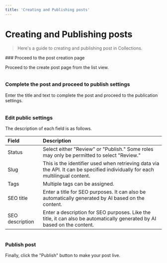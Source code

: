 ```yaml
---
title: 'Creating and Publishing posts'
---
```



# Creating and Publishing posts

> Here's a guide to creating and publishing post in Collections.

<Steps>
### Proceed to the post creation page

Proceed to the create post page from the list view.

<Image imageUrl="https://cdn.collections.dev/docs/creating-and-publishing-posts/post-step-1.png" />

### Complete the post and proceed to publish settings

Enter the title and text to complete the post and proceed to the publication settings.

<Image imageUrl="https://cdn.collections.dev/docs/creating-and-publishing-posts/post-step-2.png" />

### Edit public settings

The description of each field is as follows.

| Field           | Description                                                                                                                   |
| :-------------- | :---------------------------------------------------------------------------------------------------------------------------- |
| Status          | Select either "Review" or "Publish." Some roles may only be permitted to select "Review."                                     |
| Slug            | This is the identifier used when retrieving data via the API. It can be specified individually for each multilingual content. |
| Tags            | Multiple tags can be assigned.                                                                                                |
| SEO title       | Enter a title for SEO purposes. It can also be automatically generated by AI based on the content.                            |
| SEO description | Enter a description for SEO purposes. Like the title, it can also be automatically generated by AI based on the content.      |

<Image imageUrl="https://cdn.collections.dev/docs/creating-and-publishing-posts/post-step-3.png" />

### Publish post

Finally, click the "Publish" button to make your post live.

<Image imageUrl="https://cdn.collections.dev/docs/creating-and-publishing-posts/post-step-4.png" />

</Steps>
